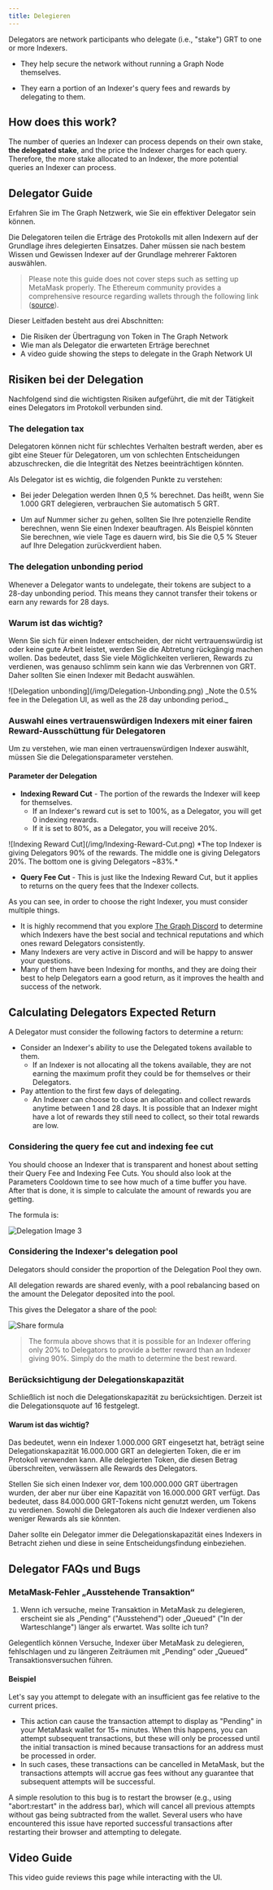 ```yaml
---
title: Delegieren
---
```


Delegators are network participants who delegate (i.e., "stake") GRT to one or more Indexers.

- They help secure the network without running a Graph Node themselves.

- They earn a portion of an Indexer's query fees and rewards by delegating to them.

## How does this work?

The number of queries an Indexer can process depends on their own stake, **the delegated stake**, and the price the Indexer charges for each query. Therefore, the more stake allocated to an Indexer, the more potential queries an Indexer can process.

## Delegator Guide

Erfahren Sie im The Graph Netzwerk, wie Sie ein effektiver Delegator sein können.

Die Delegatoren teilen die Erträge des Protokolls mit allen Indexern auf der Grundlage ihres delegierten Einsatzes. Daher müssen sie nach bestem Wissen und Gewissen Indexer auf der Grundlage mehrerer Faktoren auswählen.

> Please note this guide does not cover steps such as setting up MetaMask properly. The Ethereum community provides a comprehensive resource regarding wallets through the following link ([source](https://ethereum.org/en/wallets/)).

Dieser Leitfaden besteht aus drei Abschnitten:

- Die Risiken der Übertragung von Token in The Graph Network
- Wie man als Delegator die erwarteten Erträge berechnet
- A video guide showing the steps to delegate in the Graph Network UI

## Risiken bei der Delegation

Nachfolgend sind die wichtigsten Risiken aufgeführt, die mit der Tätigkeit eines Delegators im Protokoll verbunden sind.

### The delegation tax

Delegatoren können nicht für schlechtes Verhalten bestraft werden, aber es gibt eine Steuer für Delegatoren, um von schlechten Entscheidungen abzuschrecken, die die Integrität des Netzes beeinträchtigen könnten.

Als Delegator ist es wichtig, die folgenden Punkte zu verstehen:

- Bei jeder Delegation werden Ihnen 0,5 % berechnet. Das heißt, wenn Sie 1.000 GRT delegieren, verbrauchen Sie automatisch 5 GRT.

- Um auf Nummer sicher zu gehen, sollten Sie Ihre potenzielle Rendite berechnen, wenn Sie einen Indexer beauftragen. Als Beispiel könnten Sie berechnen, wie viele Tage es dauern wird, bis Sie die 0,5 % Steuer auf Ihre Delegation zurückverdient haben.

### The delegation unbonding period

Whenever a Delegator wants to undelegate, their tokens are subject to a 28-day unbonding period. This means they cannot transfer their tokens or earn any rewards for 28 days.

### Warum ist das wichtig?

Wenn Sie sich für einen Indexer entscheiden, der nicht vertrauenswürdig ist oder keine gute Arbeit leistet, werden Sie die Abtretung rückgängig machen wollen. Das bedeutet, dass Sie viele Möglichkeiten verlieren, Rewards zu verdienen, was genauso schlimm sein kann wie das Verbrennen von GRT. Daher sollten Sie einen Indexer mit Bedacht auswählen.

<div sx={{ mx: 'auto', maxWidth: '400px' }}>
  ![Delegation unbonding](/img/Delegation-Unbonding.png) _Note the 0.5% fee in the Delegation UI, as well as the 28 day
  unbonding period._
</div>

### Auswahl eines vertrauenswürdigen Indexers mit einer fairen Reward-Ausschüttung für Delegatoren

Um zu verstehen, wie man einen vertrauenswürdigen Indexer auswählt, müssen Sie die Delegationsparameter verstehen.

#### Parameter der Delegation

- **Indexing Reward Cut** - The portion of the rewards the Indexer will keep for themselves.
  - If an Indexer's reward cut is set to 100%, as a Delegator, you will get 0 indexing rewards.
  - If it is set to 80%, as a Delegator, you will receive 20%.

<div sx={{ mx: 'auto', maxWidth: '700px' }}>
  ![Indexing Reward Cut](/img/Indexing-Reward-Cut.png) *The top Indexer is giving Delegators 90% of the rewards. The
  middle one is giving Delegators 20%. The bottom one is giving Delegators ~83%.*
</div>

- **Query Fee Cut** - This is just like the Indexing Reward Cut, but it applies to returns on the query fees that the Indexer collects.

As you can see, in order to choose the right Indexer, you must consider multiple things.

- It is highly recommend that you explore [The Graph Discord](https://discord.gg/graphprotocol) to determine which Indexers have the best social and technical reputations and which ones reward Delegators consistently.
- Many Indexers are very active in Discord and will be happy to answer your questions.
- Many of them have been Indexing for months, and they are doing their best to help Delegators earn a good return, as it improves the health and success of the network.

## Calculating Delegators Expected Return

A Delegator must consider the following factors to determine a return:

- Consider an Indexer's ability to use the Delegated tokens available to them.
  - If an Indexer is not allocating all the tokens available, they are not earning the maximum profit they could be for themselves or their Delegators.
- Pay attention to the first few days of delegating.
  - An Indexer can choose to close an allocation and collect rewards anytime between 1 and 28 days. It is possible that an Indexer might have a lot of rewards they still need to collect, so their total rewards are low.

### Considering the query fee cut and indexing fee cut

You should choose an Indexer that is transparent and honest about setting their Query Fee and Indexing Fee Cuts. You should also look at the Parameters Cooldown time to see how much of a time buffer you have. After that is done, it is simple to calculate the amount of rewards you are getting.

The formula is:

![Delegation Image 3](/img/Delegation-Reward-Formula.png)

### Considering the Indexer's delegation pool

Delegators should consider the proportion of the Delegation Pool they own.

All delegation rewards are shared evenly, with a pool rebalancing based on the amount the Delegator deposited into the pool.

This gives the Delegator a share of the pool:

![Share formula](/img/Share-Forumla.png)

> The formula above shows that it is possible for an Indexer offering only 20% to Delegators to provide a better reward than an Indexer giving 90%. Simply do the math to determine the best reward.

### Berücksichtigung der Delegationskapazität

Schließlich ist noch die Delegationskapazität zu berücksichtigen. Derzeit ist die Delegationsquote auf 16 festgelegt.

#### Warum ist das wichtig?

Das bedeutet, wenn ein Indexer 1.000.000 GRT eingesetzt hat, beträgt seine Delegationskapazität 16.000.000 GRT an delegierten Token, die er im Protokoll verwenden kann. Alle delegierten Token, die diesen Betrag überschreiten, verwässern alle Rewards des Delegators.

Stellen Sie sich einen Indexer vor, dem 100.000.000 GRT übertragen wurden, der aber nur über eine Kapazität von 16.000.000 GRT verfügt. Das bedeutet, dass 84.000.000 GRT-Tokens nicht genutzt werden, um Tokens zu verdienen. Sowohl die Delegatoren als auch die Indexer verdienen also weniger Rewards als sie könnten.

Daher sollte ein Delegator immer die Delegationskapazität eines Indexers in Betracht ziehen und diese in seine Entscheidungsfindung einbeziehen.

## Delegator FAQs und Bugs

### MetaMask-Fehler „Ausstehende Transaktion“

1. Wenn ich versuche, meine Transaktion in MetaMask zu delegieren, erscheint sie als „Pending“ ("Ausstehend") oder „Queued“ ("In der Warteschlange") länger als erwartet. Was sollte ich tun?

Gelegentlich können Versuche, Indexer über MetaMask zu delegieren, fehlschlagen und zu längeren Zeiträumen mit „Pending“ oder „Queued“ Transaktionsversuchen führen.

#### Beispiel

Let's say you attempt to delegate with an insufficient gas fee relative to the current prices.

- This action can cause the transaction attempt to display as "Pending" in your MetaMask wallet for 15+ minutes. When this happens, you can attempt subsequent transactions, but these will only be processed until the initial transaction is mined because transactions for an address must be processed in order.
- In such cases, these transactions can be cancelled in MetaMask, but the transactions attempts will accrue gas fees without any guarantee that subsequent attempts will be successful.

A simple resolution to this bug is to restart the browser (e.g., using "abort:restart" in the address bar), which will cancel all previous attempts without gas being subtracted from the wallet. Several users who have encountered this issue have reported successful transactions after restarting their browser and attempting to delegate.

## Video Guide

This video guide reviews this page while interacting with the UI.

<VideoEmbed youtube="2G7S2gdURdc" />
